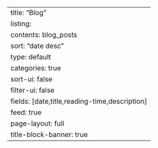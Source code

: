 ---
title: "Blog"
listing:
  contents: blog_posts
  sort: "date desc"
  type: default
  categories: true
  sort-ui: false
  filter-ui: false
  fields: [date,title,reading-time,description]
  feed: true
page-layout: full
title-block-banner: true
---